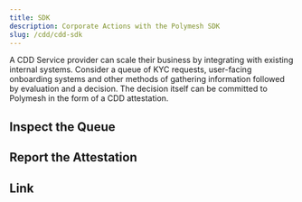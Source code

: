 ```yaml
---
title: SDK
description: Corporate Actions with the Polymesh SDK
slug: /cdd/cdd-sdk
---
```


A CDD Service provider can scale their business by integrating with existing internal systems. Consider a queue of KYC requests, user-facing onboarding systems and other methods of gathering information followed by evaluation and a decision. The decision itself can be committed to Polymesh in the form of a CDD attestation.

## Inspect the Queue

## Report the Attestation

## Link

